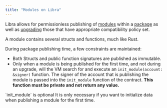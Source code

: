 ```yaml
---
title: "Modules on Libra"
---
```



Libra allows for permissionless publishing of [modules](/build/smart-contracts/book/modules-and-scripts)
within a [package](/build/smart-contracts/book/packages) as well as [upgrading](/build/smart-contracts/book/package-upgrades)
those that have appropriate compatibility policy set.

A module contains several structs and functions, much like Rust.

During package publishing time, a few constraints are maintained:

- Both Structs and public function signatures are published as immutable.
- Only when a module is being published for the first time, and not during an
  upgrade, will the VM search for and execute an `init_module(account: &signer)`
  function. The signer of the account that is publishing the module is passed into
  the `init_module` function of the contract. **This function must be private and
  not return any value.**

<Aside type="note">
  `init_module` is optional
  It is only necessary if you want to initialize data when publishing a module for the first time.
</Aside>
